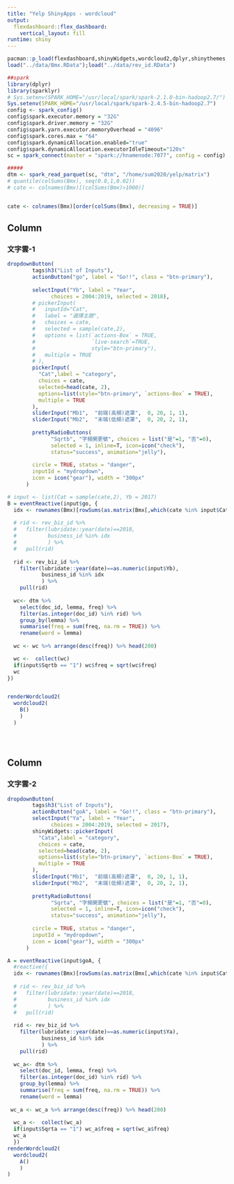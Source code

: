 ```yaml
---
title: "Yelp ShinyApps - wordcloud"
output: 
  flexdashboard::flex_dashboard:
    vertical_layout: fill
runtime: shiny
---
```

```r
pacman::p_load(flexdashboard,shinyWidgets,wordcloud2,dplyr,shinythemes,lubridate)
load("../data/Bmx.RData");load("../data/rev_id.RData")

##spark
library(dplyr) 
library(sparklyr)
# Sys.setenv(SPARK_HOME="/usr/local/spark/spark-2.1.0-bin-hadoop2.7/")
Sys.setenv(SPARK_HOME="/usr/local/spark/spark-2.4.5-bin-hadoop2.7")
config <- spark_config()
config$spark.executor.memory = "32G"
config$spark.driver.memory = "32G"
config$spark.yarn.executor.memoryOverhead = "4096"
config$spark.cores.max = "64"
config$spark.dynamicAllocation.enabled="true"
config$spark.dynamicAllocation.executorIdleTimeout="120s"
sc = spark_connect(master = "spark://hnamenode:7077", config = config)

#####
dtm <- spark_read_parquet(sc, "dtm", "/home/sum2020/yelp/matrix")
# quantile(colSums(Bmx), seq(0.8,1,0.02))
# cate <- colnames(Bmx)[(colSums(Bmx)>1000)]


cate <- colnames(Bmx)[order(colSums(Bmx), decreasing = TRUE)]


```



Column
-------------------------------------
    

### 文字雲-1
```r

dropdownButton(
        tags$h3("List of Inputs"),
        actionButton("go", label = "Go!!", class = "btn-primary"),
        
        selectInput("Yb", label = "Year",
              choices = 2004:2019, selected = 2018),
        # pickerInput(
        #   inputId="Cat", 
        #   label = "選擇主題", 
        #   choices = cate,
        #   selected = sample(cate,2),
        #   options = list(`actions-Box` = TRUE,
        #                  `live-search`=TRUE, 
        #                  style="btn-primary"),
        #   multiple = TRUE
        # ),
        pickerInput(
          "Cat",label = "category",
          choices = cate,
          selected=head(cate, 2),
          options=list(style="btn-primary", `actions-Box` = TRUE),
          multiple = TRUE
        ),
        sliderInput("Mb1",  "前端(高頻)遮罩",  0, 20, 1, 1),
        sliderInput("Mb2",  "末端(低頻)遮罩",  0, 20, 2, 1),
        
        prettyRadioButtons(
              "Sqrtb", "字頻開更號", choices = list("是"=1, "否"=0),
              selected = 1, inline=T, icon=icon("check"), 
              status="success", animation="jelly"),
        
        circle = TRUE, status = "danger",
        inputId = "mydropdown",
        icon = icon("gear"), width = "300px"
      )

# input <- list(Cat = sample(cate,2), Yb = 2017)
B = eventReactive(input$go, {
  idx <- rownames(Bmx)[rowSums(as.matrix(Bmx[,which(cate %in% input$Cat)]))>0]
  
  # rid <- rev_biz_id %>% 
  #   filter(lubridate::year(date)==2018,
  #          business_id %in% idx
  #          ) %>% 
  #   pull(rid)
  
  rid <- rev_biz_id %>% 
    filter(lubridate::year(date)==as.numeric(input$Yb),
           business_id %in% idx
           ) %>% 
    pull(rid)
  
  wc<- dtm %>% 
    select(doc_id, lemma, freq) %>% 
    filter(as.integer(doc_id) %in% rid) %>% 
    group_by(lemma) %>% 
    summarise(freq = sum(freq, na.rm = TRUE)) %>% 
    rename(word = lemma)
  
  wc <- wc %>% arrange(desc(freq)) %>% head(200)

  wc <-  collect(wc)
  if(input$Sqrtb == "1") wc$freq = sqrt(wc$freq)
  wc
})


renderWordcloud2(
  wordcloud2(
    B()
    )
  )  





```   

Column
-------------------------------------
   
### 文字雲-2

```r
dropdownButton(
        tags$h3("List of Inputs"),
        actionButton("goA", label = "Go!!", class = "btn-primary"),
        selectInput("Ya", label = "Year",
              choices = 2004:2019, selected = 2017),
        shinyWidgets::pickerInput(
          "Cata",label = "category", 
          choices = cate,
          selected=head(cate, 2),
          options=list(style="btn-primary", `actions-Box` = TRUE), 
          multiple = TRUE
        ),
        sliderInput("Mb1",  "前端(高頻)遮罩",  0, 20, 1, 1),
        sliderInput("Mb2",  "末端(低頻)遮罩",  0, 20, 2, 1),
        
        prettyRadioButtons(
              "Sqrta", "字頻開更號", choices = list("是"=1, "否"=0),
              selected = 1, inline=T, icon=icon("check"), 
              status="success", animation="jelly"),
        
        circle = TRUE, status = "danger",
        inputId = "mydropdown",
        icon = icon("gear"), width = "300px"
      )

A = eventReactive(input$goA, {
  #reactive({
  idx <- rownames(Bmx)[rowSums(as.matrix(Bmx[,which(cate %in% input$Cata)]))>0]
  
  # rid <- rev_biz_id %>% 
  #   filter(lubridate::year(date)==2018,
  #          business_id %in% idx
  #          ) %>% 
  #   pull(rid)
  
  rid <- rev_biz_id %>% 
    filter(lubridate::year(date)==as.numeric(input$Ya),
           business_id %in% idx
           ) %>% 
    pull(rid)
  
  wc_a<- dtm %>% 
    select(doc_id, lemma, freq) %>% 
    filter(as.integer(doc_id) %in% rid) %>% 
    group_by(lemma) %>% 
    summarise(freq = sum(freq, na.rm = TRUE)) %>% 
    rename(word = lemma)
  
 wc_a <- wc_a %>% arrange(desc(freq)) %>% head(200)
  
  wc_a <-  collect(wc_a)
  if(input$Sqrta == "1") wc_a$freq = sqrt(wc_a$freq)
  wc_a
  })
renderWordcloud2(
  wordcloud2(
    A()
    )
)
```   
